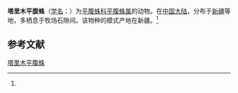 {{Speciesbox
| name = 塔里木平腹蛛
| status = 
| status_system = 
| image = 
| genus = Gnaphosa
| species = tarimuensis
| authority = (Hu, 1989)<ref name='id14367'>{{cite web| url =http://www.bioinfo.cn/db05/BjdwSpecies.php?action=view&id=14367| title =塔里木平腹蛛| work =《中国动物物种编目数据库》| publisher =中国科学院微生物研究所| author =中国科学院动物研究所| accessdate =2009-04-28| deadurl =yes| archiveurl =https://web.archive.org/web/20160305011346/http://www.bioinfo.cn/db05/BjdwSpecies.php?action=view&id=14367| archivedate =2016-03-05}}</ref>
}}

'''塔里木平腹蛛'''（[[学名|学名]]：{{lang|la|''Gnaphosa tarimuensis''}}）为[[平腹蛛科|平腹蛛科]][[平腹蛛属|平腹蛛属]]的动物。在[[中国大陆|中国大陆]]，分布于[[新疆|新疆]]等地，多栖息于牧场石隙间。该物种的模式产地在新疆。<ref name='id14367'/>

== 参考文献 ==
{{reflist}}

{{Wikispecies|Gnaphosa tarimuensis}}

[[Category:平腹蛛属|塔里木平腹蛛]]


{{蜘蛛小作品}}